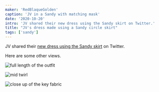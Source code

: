 ```yaml
---
maker: 'RedBlaqueGolden'
caption: 'JV in a Sandy with matching mask'
date: '2020-10-20'
intro: 'JV shared their new dress using the Sandy skirt on Twitter.'
title: "JV's dress made using a Sandy circle skirt"
tags: ['sandy']
---
```


<!-- truncate -->

JV shared their [new dress using the Sandy skirt](https://twitter.com/RedBlaqueGolden/status/1317752221933633537) on Twitter.

Here are some other views.

![full length of the outfit](https://posts.freesewing.org/uploads/sandy_by_jv_jv_sandy_fulllength_3553786a5c.jpg 'full length of the outfit')

![mid twirl](https://posts.freesewing.org/uploads/sandy_by_jv_jv_sandy_midtwirl_d5dccbb1d1.jpg)

![close up of the key fabric](https://posts.freesewing.org/uploads/sandy_by_jv_jv_sandy_fabric_closeup_1fa49dfcad.jpg)
